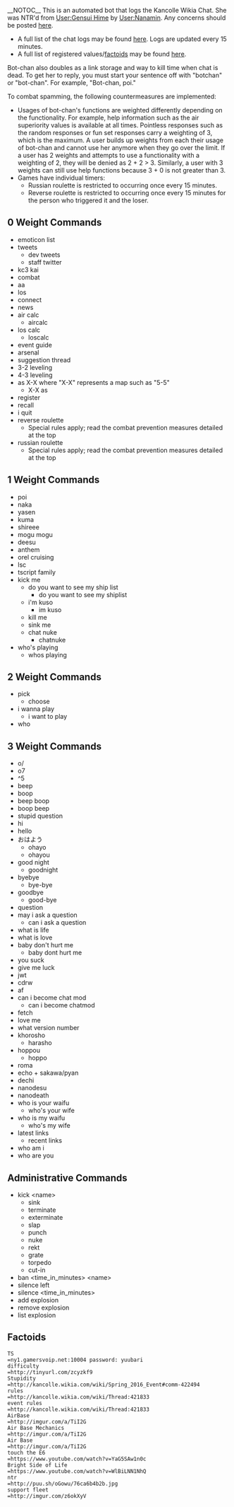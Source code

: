 {{Notice|This is a defunct bot account. The Wikia chat feature was disabled.}}
{{Section|collapsed=true|left=true}}
__NOTOC__
This is an automated bot that logs the Kancolle Wikia Chat. She was NTR'd from [[User:Gensui Hime]] by [[User:Nanamin]]. Any concerns should be posted [[Message Wall:Nanamin|here]].

* A full list of the chat logs may be found [https://mega.nz/#!qFJVCYJR!e9sGdNerCMb47Zs7eE-EEoyl7eFGIrrB6PH0hCllsr4 here]. Logs are updated every 15 minutes.
* A full list of registered values/[[wikipedia:Infobot|factoids]] may be found [[#Factoids|here]].

Bot-chan also doubles as a link storage and way to kill time when chat is dead. To get her to reply, you must start your sentence off with "botchan" or "bot-chan". For example, "Bot-chan, poi."

To combat spamming, the following countermeasures are implemented:
*Usages of bot-chan's functions are weighted differently depending on the functionality. For example, help information such as the air superiority values is available at all times. Pointless responses such as the random responses or fun set responses carry a weighting of 3, which is the maximum. A user builds up weights from each their usage of bot-chan and cannot use her anymore when they go over the limit. If a user has 2 weights and attempts to use a functionality with a weighting of 2, they will be denied as 2 + 2 > 3. Similarly, a user with 3 weights can still use help functions because 3 + 0 is not greater than 3.
*Games have individual timers:
**Russian roulette is restricted to occurring once every 15 minutes.
**Reverse roulette is restricted to occurring once every 15 minutes for the person who triggered it and the loser.

==0 Weight Commands==
*emoticon list
*tweets
**dev tweets
**staff twitter
*kc3 kai
*combat
*aa
*los
*connect
*news
*air calc
**aircalc
*los calc
**loscalc
*event guide
*arsenal
*suggestion thread
*3-2 leveling
*4-3 leveling
*as X-X where "X-X" represents a map such as "5-5"
**X-X as
*register
*recall
*i quit
*reverse roulette
**Special rules apply; read the combat prevention measures detailed at the top
*russian roulette
**Special rules apply; read the combat prevention measures detailed at the top

==1 Weight Commands==
*poi
*naka
*yasen
*kuma
*shireee
*mogu mogu
*deesu
*anthem
*orel cruising
*lsc
*tscript family
*kick me
**do you want to see my ship list
***do you want to see my shiplist
**i'm kuso
***im kuso
**kill me
**sink me
**chat nuke
***chatnuke
*who's playing
**whos playing

==2 Weight Commands==
*pick
**choose
*i wanna play
**i want to play
*who

==3 Weight Commands==
*o/
*o7
*^5
*beep
*boop
*beep boop
*boop beep
*stupid question
*hi
*hello
*おはよう
**ohayo
**ohayou
*good night
**goodnight
*byebye
**bye-bye
*goodbye
**good-bye
*question
*may i ask a question
**can i ask a question
*what is life
*what is love
*baby don't hurt me
**baby dont hurt me
*you suck
*give me luck
*jwt
*cdrw
*af
*can i become chat mod
**can i become chatmod
*fetch
*love me
*what version number
*khorosho
**harasho
*hoppou
**hoppo
*roma
*echo + sakawa/pyan
*dechi
*nanodesu
*nanodeath
*who is your waifu
**who's your wife
*who is my waifu
**who's my wife
*latest links
**recent links
*who am i
*who are you

==Administrative Commands==
*kick <nowiki><name></nowiki>
**sink
**terminate
**exterminate
**slap
**punch
**nuke
**rekt
**grate
**torpedo
**cut-in
*ban <nowiki><time_in_minutes></nowiki> <nowiki><name></nowiki>
*silence left
*silence <nowiki><time_in_minutes></nowiki>
*add explosion
*remove explosion
*list explosion

==Factoids==
<pre>
TS
=ny1.gamersvoip.net:10004 password: yuubari
difficulty
=http://tinyurl.com/zcyzkf9
Stupidity
=http://kancolle.wikia.com/wiki/Spring_2016_Event#comm-422494
rules
=http://kancolle.wikia.com/wiki/Thread:421833
event rules
=http://kancolle.wikia.com/wiki/Thread:421833
AirBase
=http://imgur.com/a/TiI2G
Air Base Mechanics
=http://imgur.com/a/TiI2G
Air Base
=http://imgur.com/a/TiI2G
touch the E6
=https://www.youtube.com/watch?v=YaG5SAw1n0c
Bright Side of Life
=https://www.youtube.com/watch?v=WlBiLNN1NhQ
ntr
=http://puu.sh/oGowu/76ca6b4b2b.jpg
support fleet
=http://imgur.com/z6okXyV
</pre>
{{SectionEnd}}